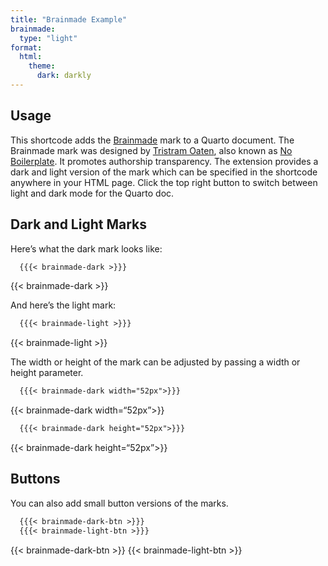 ```yaml
---
title: "Brainmade Example"
brainmade:
  type: "light"
format:
  html:
    theme:
      dark: darkly
---
```


## Usage

This shortcode adds the [Brainmade](https://brainmade.org/) mark to a Quarto document. The Brainmade mark was designed by [Tristram Oaten](https://github.com/0atman), also known as [No Boilerplate](https://www.youtube.com/c/NoBoilerplate). It promotes authorship transparency. The extension provides a dark and light version of the mark which can be specified in the shortcode anywhere in your HTML page. Click the top right button to switch between light and dark mode for the Quarto doc.

## Dark and Light Marks

Here's what the dark mark looks like:

``` markdown
  {{{< brainmade-dark >}}}
```

{{< brainmade-dark >}}

And here's the light mark:

``` markdown
  {{{< brainmade-light >}}}
```

{{< brainmade-light >}}

The width or height of the mark can be adjusted by passing a width or height parameter.

``` markdown
  {{{< brainmade-dark width="52px">}}}
```

{{< brainmade-dark width="52px">}}

``` markdown
  {{{< brainmade-dark height="52px">}}}
```

{{< brainmade-dark height="52px">}}

## Buttons

You can also add small button versions of the marks.

``` markdown
  {{{< brainmade-dark-btn >}}}
  {{{< brainmade-light-btn >}}}
```

{{< brainmade-dark-btn >}}
{{< brainmade-light-btn >}}



